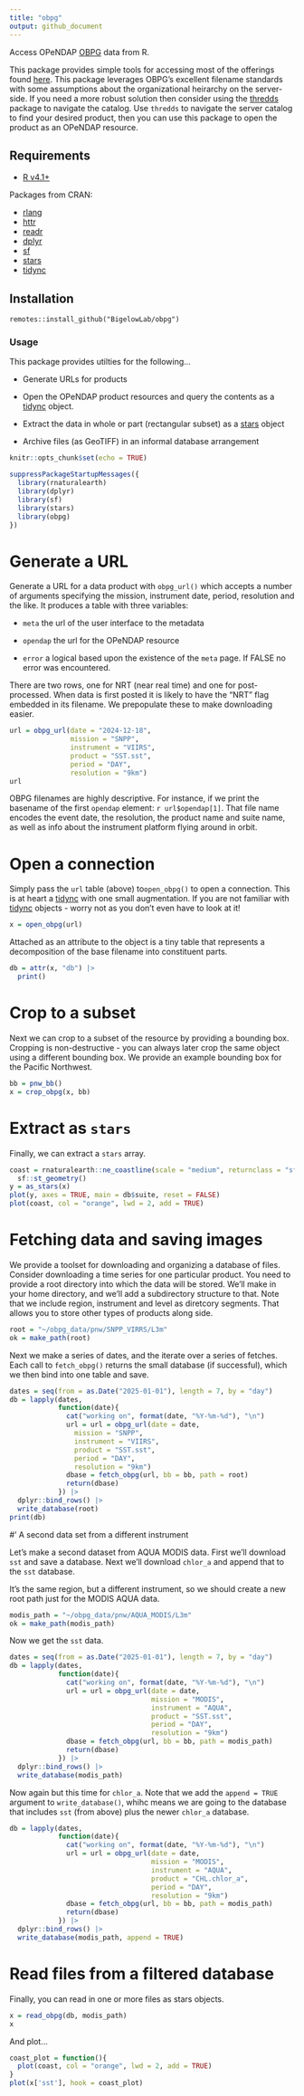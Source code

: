 ```yaml
---
title: "obpg"
output: github_document
---
```


Access OPeNDAP [OBPG](https://oceancolor.gsfc.nasa.gov/) data from R.

This package provides simple tools for accessing most of the offerings found [here](https://oceandata.sci.gsfc.nasa.gov/opendap/).  This package leverages OBPG's excellent filename standards with some assumptions about the organizational heirarchy on the server-side.  If you need a more robust solution then consider using the [thredds](https://github.com/BigelowLab/thredds) package to navigate the catalog. Use `thredds` to navigate the server catalog to find your desired product, then you can use this package to open the product as an OPeNDAP resource.

## Requirements

+ [R v4.1+](https://www.r-project.org/)

Packages from CRAN:

+ [rlang](https://CRAN.R-project.org/package=rlang)
+ [httr](https://CRAN.R-project.org/package=httr)
+ [readr](https://CRAN.R-project.org/package=readr)
+ [dplyr](https://CRAN.R-project.org/package=dplyr)
+ [sf](https://CRAN.R-project.org/package=sf)
+ [stars](https://CRAN.R-project.org/package=stars)
+ [tidync](https://CRAN.R-project.org/package=ncdf4)

## Installation

```
remotes::install_github("BigelowLab/obpg")
```

### Usage

This package provides utilties for the following...

+ Generate URLs for products

+ Open the OPeNDAP product resources and query the contents as a [tidync](https://github.com/ropensci/tidync) object.

+ Extract the data in whole or part (rectangular subset) as a [stars](https://r-spatial.github.io/stars/) object

+ Archive files (as GeoTIFF) in an informal database arrangement 

```r
knitr::opts_chunk$set(echo = TRUE)
```

```r
suppressPackageStartupMessages({
  library(rnaturalearth)
  library(dplyr)
  library(sf)
  library(stars)
  library(obpg)
})
```

# Generate a URL

Generate a URL for a data product with `obpg_url()` which accepts a number of arguments specifying the mission, instrument date, period, resolution and the like. It produces a table with three variables:

+ `meta` the url of the user interface to the metadata

+ `opendap` the url for the OPeNDAP resource

+ `error` a logical based upon the existence of the `meta` page. If FALSE no error was encountered.

There are two rows, one for NRT (near real time) and one for post-processed. When data is first posted it is likely to have the "NRT" flag embedded in its filename.  We prepopulate these to make downloading easier.

```r
url = obpg_url(date = "2024-12-18",
               mission = "SNPP", 
               instrument = "VIIRS",
               product = "SST.sst",
               period = "DAY",
               resolution = "9km")
url
```
OBPG filenames are highly descriptive.  For instance, if we print the basename of the first `opendap` element: `r url$opendap[1]`.  That file name encodes the event date, the resolution, the product name and suite name, as well as info about the instrument platform flying around in orbit.

# Open a connection

Simply pass the `url` table (above) to`open_obpg()` to open a connection.  This is at heart a [tidync](https://github.com/ropensci/tidync) with one small augmentation. If you are not familiar with [tidync](https://github.com/ropensci/tidync) objects - worry not as you don't even have to look at it!

```r
x = open_obpg(url)
```

Attached as an attribute to the object is a tiny table that represents a decomposition of the base filename into constituent parts.

```r
db = attr(x, "db") |> 
  print()
```

# Crop to a subset

Next we can crop to a subset of the resource by providing a bounding box. Cropping is non-destructive - you can always later crop the same object using a different bounding box.  We provide an example bounding box for the Pacific Northwest.

```r
bb = pnw_bb()
x = crop_obpg(x, bb)
```

# Extract as `stars`

Finally, we can extract a `stars` array.

```r
coast = rnaturalearth::ne_coastline(scale = "medium", returnclass = "sf") |>
  sf::st_geometry()
y = as_stars(x)
plot(y, axes = TRUE, main = db$suite, reset = FALSE)
plot(coast, col = "orange", lwd = 2, add = TRUE)
```

# Fetching data and saving images

We provide a toolset for downloading and organizing a database of files.  Consider downloading a time series for one particular product. You need to provide a root directory into which the data will be stored.  We'll make in your home directory, and we'll add a subdirectory structure to that.  Note that we include region, instrument and level as diretcory segments.  That allows you to store other types of products along side.

```r
root = "~/obpg_data/pnw/SNPP_VIRRS/L3m"
ok = make_path(root)
```

Next we make a series of dates, and the iterate over a series of fetches.  Each call to `fetch_obpg()` returns the small database (if successful), which we then bind into one table and save.

```r
dates = seq(from = as.Date("2025-01-01"), length = 7, by = "day")
db = lapply(dates,
            function(date){
              cat("working on", format(date, "%Y-%m-%d"), "\n")
              url = url = obpg_url(date = date,
                mission = "SNPP", 
                instrument = "VIIRS",
                product = "SST.sst",
                period = "DAY",
                resolution = "9km")
              dbase = fetch_obpg(url, bb = bb, path = root)
              return(dbase)
            }) |>
  dplyr::bind_rows() |>
  write_database(root)
print(db)
```

#' A second data set from a different instrument

Let's make a second dataset from AQUA MODIS data.  First we'll download `sst` and save a database. Next we'll download `chlor_a` and append that to the `sst` database.

It's the same region, but a different instrument, so we should create a new root path just for the MODIS AQUA data.

```r
modis_path = "~/obpg_data/pnw/AQUA_MODIS/L3m"
ok = make_path(modis_path)
```

Now we get the `sst` data.

```r
dates = seq(from = as.Date("2025-01-01"), length = 7, by = "day")
db = lapply(dates,
            function(date){
              cat("working on", format(date, "%Y-%m-%d"), "\n")
              url = url = obpg_url(date = date,
                                   mission = "MODIS", 
                                   instrument = "AQUA",
                                   product = "SST.sst",
                                   period = "DAY",
                                   resolution = "9km")
              dbase = fetch_obpg(url, bb = bb, path = modis_path)
              return(dbase)
            }) |>
  dplyr::bind_rows() |>
  write_database(modis_path)
```
Now again but this time for `chlor_a`.  Note that we add the `append = TRUE` argument to `write_database()`, whihc means we are going to the database that includes `sst` (from above) plus the newer `chlor_a` database.

```r
db = lapply(dates,
            function(date){
              cat("working on", format(date, "%Y-%m-%d"), "\n")
              url = url = obpg_url(date = date,
                                   mission = "MODIS", 
                                   instrument = "AQUA",
                                   product = "CHL.chlor_a",
                                   period = "DAY",
                                   resolution = "9km")
              dbase = fetch_obpg(url, bb = bb, path = modis_path)
              return(dbase)
            }) |>
  dplyr::bind_rows() |>
  write_database(modis_path, append = TRUE)
```

# Read files from a filtered database

Finally, you can read in one or more files as stars objects.

```r
x = read_obpg(db, modis_path)
x
```


And plot...
```r
coast_plot = function(){
  plot(coast, col = "orange", lwd = 2, add = TRUE)
}
plot(x['sst'], hook = coast_plot)
```



